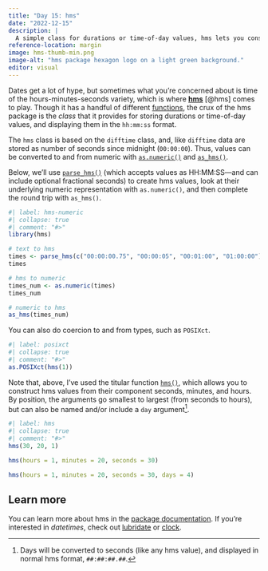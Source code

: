 ```yaml
---
title: "Day 15: hms"
date: "2022-12-15"
description: | 
  A simple class for durations or time-of-day values, hms lets you construct and work with **h**ours, **m**inutes, and **s**econds.
reference-location: margin
image: hms-thumb-min.png
image-alt: "hms package hexagon logo on a light green background."
editor: visual
---
```


Dates get a lot of hype, but sometimes what you're concerned about is time of the hours-minutes-seconds variety, which is where [**hms**](https://hms.tidyverse.org/) [@hms] comes to play. Though it has a handful of different [functions](https://hms.tidyverse.org/reference/index.html), the crux of the hms package is the *class* that it provides for storing durations or time-of-day values, and displaying them in the `hh:mm:ss` format.

The `hms` class is based on the `difftime` class, and, like `difftime` data are stored as number of seconds since midnight (`00:00:00`). Thus, values can be converted to and from numeric with [`as.numeric()`](https://rdrr.io/r/base/numeric.html) and [`as_hms()`](https://hms.tidyverse.org/reference/hms.html).

Below, we'll use [`parse_hms()`](https://hms.tidyverse.org/reference/parse_hms.html) (which accepts values as HH:MM:SS---and can include optional fractional seconds) to create hms values, look at their underlying numeric representation with `as.numeric()`, and then complete the round trip with `as_hms()`.

```r
#| label: hms-numeric
#| collapse: true
#| comment: "#>"
library(hms)

# text to hms
times <- parse_hms(c("00:00:00.75", "00:00:05", "00:01:00", "01:00:00"))
times

# hms to numeric
times_num <- as.numeric(times)
times_num

# numeric to hms
as_hms(times_num)


```

You can also do coercion to and from types, such as `POSIXct`.

```r
#| label: posixct
#| collapse: true
#| comment: "#>"
as.POSIXct(hms(1))
```

Note that, above, I've used the titular function [`hms()`](https://hms.tidyverse.org/reference/hms.html), which allows you to construct hms values from their component seconds, minutes, and hours. By position, the arguments go smallest to largest (from seconds to hours), but can also be named and/or include a `day` argument[^1].

```r
#| label: hms
#| collapse: true
#| comment: "#>"
hms(30, 20, 1)

hms(hours = 1, minutes = 20, seconds = 30)

hms(hours = 1, minutes = 20, seconds = 30, days = 4)
```

## Learn more

You can learn more about hms in the [package documentation](https://hms.tidyverse.org/index.html). If you're interested in *datetimes*, check out [lubridate](https://lubridate.tidyverse.org/) or [clock](https://clock.r-lib.org/).

[^1]: Days will be converted to seconds (like any hms value), and displayed in normal hms format, `##:##:##.##`.
